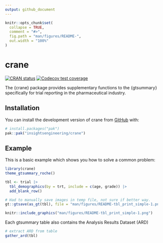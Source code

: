 ```yaml
---
output: github_document
---
```


<!-- README.md is generated from README.Rmd. Please edit that file -->

```r
knitr::opts_chunk$set(
  collapse = TRUE,
  comment = "#>",
  fig.path = "man/figures/README-",
  out.width = "100%"
)
```

# crane

<!-- badges: start -->
[![CRAN status](https://www.r-pkg.org/badges/version/crane)](https://CRAN.R-project.org/package=crane)
[![Codecov test coverage](https://codecov.io/gh/insightsengineering/crane/graph/badge.svg)](https://app.codecov.io/gh/insightsengineering/crane)
<!-- badges: end -->

The {crane} package provides supplementary functions to the {gtsummary} specifically for trial reporting in the pharmaceutical industry.

## Installation

You can install the development version of crane from [GitHub](https://github.com/) with:

``` r
# install.packages("pak")
pak::pak("insightsengineering/crane")
```

## Example

This is a basic example which shows you how to solve a common problem:

```r
library(crane)
theme_gtsummary_roche()

tbl <- trial |>
  tbl_demographics(by = trt, include = c(age, grade)) |>
  add_blank_row()
```

```r
# Had to manually save images in temp file, not sure if better way.
gt::gtsave(as_gt(tbl), file = "man/figures/README-tbl_print_simple-1.png")
```

```r
knitr::include_graphics("man/figures/README-tbl_print_simple-1.png")
```

Each gtsummary table also contains the Analysis Results Dataset (ARD)

```r
# extract ARD from table
gather_ard(tbl)
```
